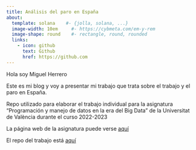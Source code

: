 ---
title: Análisis del paro en España
about:
  template: solana    #- {jolla, solana, ...}
  image-width: 10em     #- https://cybmeta.com/em-y-rem
  image-shape: round    #- rectangle, round, rounded
  links:
    - icon: github
      text: Github
      href: https://github.com
---

Hola soy Miguel Herrero

Este es mi blog y voy a presentar mi trabajo que trata sobre el trabajo y el paro en España.

Repo utilizado para elaborar el trabajo individual para la asignatura "Programación y manejo de datos en la era del Big Data" de la Universitat de València durante el curso 2022-2023


La página web de la asignatura puede verse [aquí](https://perezp44.github.io/intro-ds-22-23-web/07-trabajos_2022-23.html)


El repo del trabajo está [aquí](https://github.com/miguelhf42)

